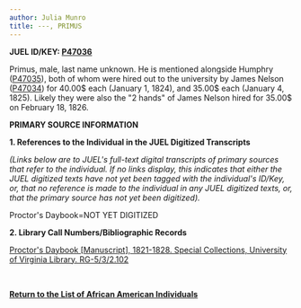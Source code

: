 ```yaml
---
author: Julia Munro
title: ---, PRIMUS
---
```

**JUEL ID/KEY: [P47036](http://juel.iath.virginia.edu/public_person?person=47036 "P47036")[  
](http://juel.iath.virginia.edu/public_person?person=47002 "P47002")**

Primus, male, last name unknown. He is mentioned alongside Humphry ([P47035](http://juel.iath.virginia.edu/public_person?person=47035 "P47035")), both of whom were hired out to the university by James Nelson ([P47034](http://juel.iath.virginia.edu/public_person?person=47034 "P47034")) for 40.00$ each (January 1, 1824), and 35.00$ each (January 4, 1825). Likely they were also the "2 hands" of James Nelson hired for 35.00$ on February 18, 1826.

**PRIMARY SOURCE INFORMATION** 

**1\. References to the Individual in the JUEL Digitized Transcripts**

_(Links below are to JUEL's full-text digital transcripts of primary sources that refer to the individual. If no links display, this indicates that either the JUEL digitized texts have not yet been tagged with the individual's ID/Key, or, that no reference is made to the individual in any JUEL digitized texts, or, that the primary source has not yet been digitized)._   

Proctor's Daybook=NOT YET DIGITIZED 

**2\. Library Call Numbers/Bibliographic Records**

[](http://search.lib.virginia.edu/catalog/u6371432)[Proctor's Daybook \[Manuscript\], 1821-1828. Special Collections, University of Virginia Library. RG-5/3/2.102](http://search.lib.virginia.edu/catalog/u6607353 "Proctor's Daybook")

 [](http://search.lib.virginia.edu/catalog/u6371432)

**[Return to the List of African American Individuals](http://juel.iath.virginia.edu/node/367 "Return to the List of African-American Individuals")**